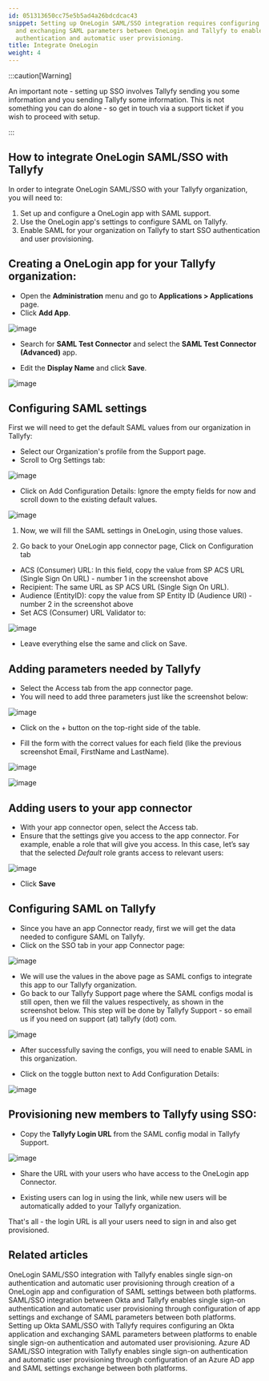 ```yaml
---
id: 051313650cc75e5b5ad4a26bdcdcac43
snippet: Setting up OneLogin SAML/SSO integration requires configuring an app connector
  and exchanging SAML parameters between OneLogin and Tallyfy to enable single sign-on
  authentication and automatic user provisioning.
title: Integrate OneLogin
weight: 4
---
```


:::caution[Warning]

An important note - setting up SSO involves Tallyfy sending you some information and you sending Tallyfy some information. This is not something you can do alone - so get in touch via a support ticket if you wish to proceed with setup.

:::

## How to integrate OneLogin SAML/SSO with Tallyfy

In order to integrate OneLogin SAML/SSO with your Tallyfy organization, you will need to:

1. Set up and configure a OneLogin app with SAML support.
2. Use the OneLogin app's settings to configure SAML on Tallyfy.
3. Enable SAML for your organization on Tallyfy to start SSO authentication and user provisioning.

## Creating a OneLogin app for your Tallyfy organization:

- Open the **Administration** menu and go to **Applications > Applications** page.
- Click **Add App**.

![image](https://screenshots.tallyfy.com/onelogin-1.png)

- Search for **SAML Test Connector** and select the **SAML Test Connector (Advanced)** app.

- Edit the **Display Name** and click **Save**.

![image](https://screenshots.tallyfy.com/onelogin-2.png)

## Configuring SAML settings

First we will need to get the default SAML values from our organization in Tallyfy:

- Select our Organization's profile from the Support page.
- Scroll to Org Settings tab:

![image](https://screenshots.tallyfy.com/onelogin-3.png)

- Click on Add Configuration Details: Ignore the empty fields for now and scroll down to the existing default values.

![image](https://screenshots.tallyfy.com/onelogin-4.png)

1. Now, we will fill the SAML settings in OneLogin, using those values.

2. Go back to your OneLogin app connector page, Click on Configuration tab

- ACS (Consumer) URL: In this field, copy the value from SP ACS URL (Single Sign On URL) - number 1 in the screenshot above
- Recipient: The same URL as SP ACS URL (Single Sign On URL).
- Audience (EntityID): copy the value from SP Entity ID (Audience URI) - number 2 in the screenshot above
- Set ACS (Consumer) URL Validator to:

![image](https://screenshots.tallyfy.com/onelogin-5.png)

- Leave everything else the same and click on Save.

## Adding parameters needed by Tallyfy

- Select the Access tab from the app connector page.
- You will need to add three parameters just like the screenshot below:

![image](https://screenshots.tallyfy.com/onelogin-6.png)

- Click on the + button on the top-right side of the table.

- Fill the form with the correct values for each field (like the previous screenshot Email, FirstName and LastName).

![image](https://screenshots.tallyfy.com/onelogin-7.png)

![image](https://screenshots.tallyfy.com/onelogin-8.png)

## Adding users to your app connector

- With your app connector open, select the Access tab.
- Ensure that the settings give you access to the app connector. For example, enable a role that will give you access. In this case, let’s say that the selected _Default_ role grants access to relevant users:

![image](https://screenshots.tallyfy.com/onelogin-9.png)

- Click **Save**

## Configuring SAML on Tallyfy

- Since you have an app Connector ready, first we will get the data needed to configure SAML on Tallyfy.
- Click on the SSO tab in your app Connector page:

![image](https://screenshots.tallyfy.com/onelogin-10.png)

- We will use the values in the above page as SAML configs to integrate this app to our Tallyfy organization.
- Go back to our Tallyfy Support page where the SAML configs modal is still open, then we fill the values respectively, as shown in the screenshot below. This step will be done by Tallyfy Support - so email us if you need on support (at) tallyfy (dot) com.

![image](https://screenshots.tallyfy.com/onelogin-11.png)

- After successfully saving the configs, you will need to enable SAML in this organization.

- Click on the toggle button next to Add Configuration Details:

![image](https://screenshots.tallyfy.com/onelogin-12.png)

## Provisioning new members to Tallyfy using SSO:

- Copy the **Tallyfy Login URL** from the SAML config modal in Tallyfy Support.

![image](https://screenshots.tallyfy.com/onelogin-13.png)

- Share the URL with your users who have access to the OneLogin app Connector.

- Existing users can log in using the link, while new users will be automatically added to your Tallyfy organization.

That's all - the login URL is all your users need to sign in and also get provisioned.


## Related articles
<CardGrid>
<LinkTitleCard header="<b>Authentication > Integrate OneLogin</b>" href="/products/pro/integrations/authentication/how-to-integrate-onelogin-samlsso-with-tallyfy/" > OneLogin SAML/SSO integration with Tallyfy enables single sign-on authentication and automatic user provisioning through creation of a OneLogin app and configuration of SAML settings between both platforms. </LinkTitleCard>
<LinkTitleCard header="<b>Authentication > Integrate Okta</b>" href="/products/pro/integrations/authentication/how-to-integrate-okta-samlsso-with-tallyfy/" > SAML/SSO integration between Okta and Tallyfy enables single sign-on authentication and automatic user provisioning through configuration of app settings and exchange of SAML parameters between both platforms. </LinkTitleCard>
<LinkTitleCard header="<b>Authentication > Integrate Okta</b>" href="/products/pro/integrations/authentication/how-to-integrate-okta-samlsso-with-tallyfy/" > Setting up Okta SAML/SSO with Tallyfy requires configuring an Okta application and exchanging SAML parameters between platforms to enable single sign-on authentication and automated user provisioning. </LinkTitleCard>
<LinkTitleCard header="<b>Authentication > Integrate Azure AD</b>" href="/products/pro/integrations/authentication/how-to-integrate-azure-ad-samlsso-with-tallyfy/" > Azure AD SAML/SSO integration with Tallyfy enables single sign-on authentication and automatic user provisioning through configuration of an Azure AD app and SAML settings exchange between both platforms. </LinkTitleCard>
</CardGrid>